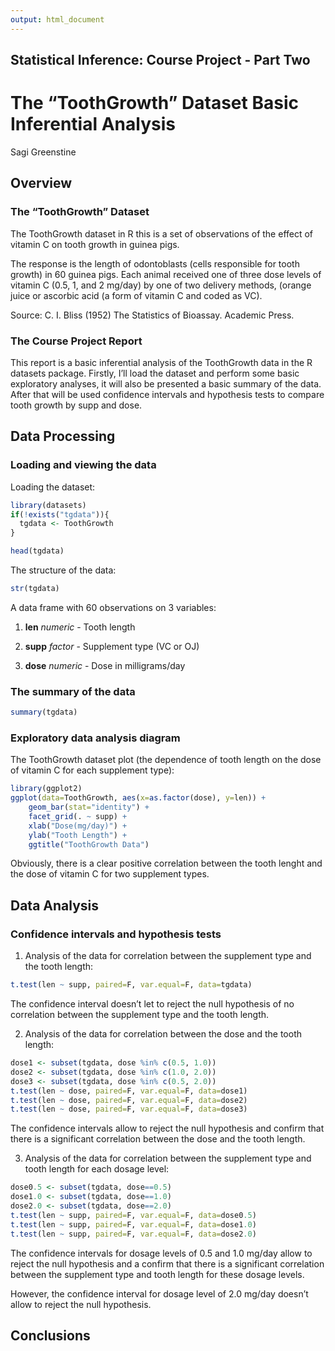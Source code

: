 ```yaml
---
output: html_document
---
```


## Statistical Inference: Course Project - Part Two

# The "ToothGrowth" Dataset Basic Inferential Analysis

Sagi Greenstine

## Overview

### The "ToothGrowth" Dataset

The ToothGrowth dataset in R this is a set of observations of the effect of vitamin C on tooth growth in guinea pigs.

The response is the length of odontoblasts (cells responsible for tooth growth) in 60 guinea pigs. Each animal received one of three dose levels of vitamin C (0.5, 1, and 2 mg/day) by one of two delivery methods, (orange juice or ascorbic acid (a form of vitamin C and coded as VC).

Source: C. I. Bliss (1952) The Statistics of Bioassay. Academic Press.

### The Course Project Report

This report is a basic inferential analysis of the ToothGrowth data in the R datasets package. Firstly, I'll load the dataset and perform some basic exploratory analyses, it will also be presented a basic summary of the data. After that will be used confidence intervals and hypothesis tests to compare tooth growth by supp and dose. 

## Data Processing

### Loading and viewing the data

Loading the dataset:

```r
library(datasets)
if(!exists("tgdata")){
  tgdata <- ToothGrowth
}
```

```r
head(tgdata)
```

The structure of the data:

```r
str(tgdata)
```

A data frame with 60 observations on 3 variables:

1. **len**      *numeric*       - Tooth length

2. **supp**     *factor*        - Supplement type (VC or OJ)

3. **dose**	*numeric*       - Dose in milligrams/day

### The summary of the data

```r
summary(tgdata)
```

### Exploratory data analysis diagram

The ToothGrowth dataset plot (the dependence of tooth length on the dose of vitamin C for each supplement type):

```r
library(ggplot2)
ggplot(data=ToothGrowth, aes(x=as.factor(dose), y=len)) +
    geom_bar(stat="identity") +
    facet_grid(. ~ supp) +
    xlab("Dose(mg/day)") +
    ylab("Tooth Length") +
    ggtitle("ToothGrowth Data")        
```

Obviously, there is a clear positive correlation between the tooth lenght and the dose of vitamin C for two supplement types.

## Data Analysis

### Confidence intervals and hypothesis tests

1. Analysis of the data for correlation between the supplement type and the tooth length:

```r
t.test(len ~ supp, paired=F, var.equal=F, data=tgdata)
```

The confidence interval doesn't let to reject the null hypothesis of no correlation between the supplement type and the tooth length.

2. Analysis of the data for correlation between the dose and the tooth length:

```r
dose1 <- subset(tgdata, dose %in% c(0.5, 1.0))
dose2 <- subset(tgdata, dose %in% c(1.0, 2.0))
dose3 <- subset(tgdata, dose %in% c(0.5, 2.0))
t.test(len ~ dose, paired=F, var.equal=F, data=dose1)
t.test(len ~ dose, paired=F, var.equal=F, data=dose2)
t.test(len ~ dose, paired=F, var.equal=F, data=dose3)
```

The confidence intervals allow to reject the null hypothesis and confirm that there is a significant correlation between the dose and the tooth length.

3. Analysis of the data for correlation between the supplement type and tooth length for each dosage level:

```r
dose0.5 <- subset(tgdata, dose==0.5)
dose1.0 <- subset(tgdata, dose==1.0)
dose2.0 <- subset(tgdata, dose==2.0)
t.test(len ~ supp, paired=F, var.equal=F, data=dose0.5)
t.test(len ~ supp, paired=F, var.equal=F, data=dose1.0)
t.test(len ~ supp, paired=F, var.equal=F, data=dose2.0)
```

The confidence intervals for dosage levels of 0.5 and 1.0 mg/day allow to reject the null hypothesis and a confirm that there is a significant correlation between the supplement type and tooth length for these dosage levels.

However, the confidence interval for dosage level of 2.0 mg/day doesn't allow to reject the null hypothesis.

## Conclusions
